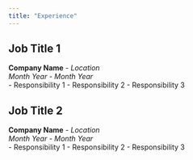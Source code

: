 ```yaml
---
title: "Experience"
---
```


## Job Title 1
**Company Name** - *Location*  
*Month Year - Month Year*  
- Responsibility 1
- Responsibility 2
- Responsibility 3

## Job Title 2
**Company Name** - *Location*  
*Month Year - Month Year*  
- Responsibility 1
- Responsibility 2
- Responsibility 3

